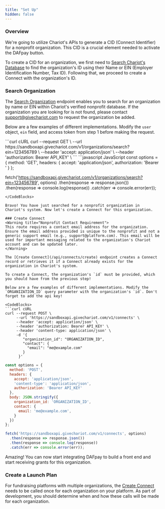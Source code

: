 ```yaml
---
title: "Set Up"
hidden: false
---
```


### Overview
We're going to utilize Chariot's APIs to generate a CID (Connect Identifier) for a nonprofit organization. This CID is a crucial element needed to activate the DAFpay button.

To create a CID for an organization, we first need to [Search Chariot's Database](/api/organizations/search) to find the organization's ID using their Name or EIN (Employer Identification Number, Tax ID).
Following that, we proceed to create a Connect with the organization's ID.

### Search Organization

The [Search Organization](/api/organizations/search) endpoint enables you to search for an organization by name or EIN within Chariot's verified nonprofit database.
If the organization you are looking for is not found, please contact support@givechariot.com to request the organization be added.

Below are a few examples of different implementations. Modify the `user` object,  `ein` field, and access token from step 1 before making the request.

<CodeBlocks>
```curl cURL
curl --request GET \
     --url https://sandboxapi.givechariot.com/v1/organizations/search?ein=123456789 \
     --header 'accept: application/json' \
     --header 'authorization: Bearer API_KEY' \
```
```javascript JavaScript
const options = {
  method: 'GET',
  headers: {
    accept: 'application/json',
    authorization: 'Bearer <API_KEY>'
  }
};

fetch('https://sandboxapi.givechariot.com/v1/organizations/search?ein=123456789', options)
  .then(response => response.json())
  .then(response => console.log(response))
  .catch(err => console.error(err));
```
</CodeBlocks>

Bravo! You have just searched for a nonprofit organization in Chariot's system. Now let's create a Connect for this organization.

### Create Connect
<Warning title="Nonprofit Contact Requirement">
This route requires a contact email address for the organization. Ensure the email address provided is unique to the nonprofit and not a generic support email (e.g., support@platform.com). This email will be used for important messaging related to the organization's Chariot account and can be updated later.
</Warning>

The [Create Connect](/api/connects/create) endpoint creates a Connect record or retrieves it if a Connect already exists for the organization in Chariot's system.

To create a Connect, the organization's `id` must be provided, which you should have from the previous step!

Below are a few examples of different implementations. Modify the `ORGANIZATION_ID` query parameter with the organization's `id`. Don't forget to add the api key!

<CodeBlocks>
```curl cURL
curl --request POST \
     --url 'https://sandboxapi.givechariot.com/v1/connects' \
     --header 'accept: application/json' \
     --header 'authorization: Bearer API_KEY' \
     --header 'content-type: application/json' \
     -d '{
        "organization_id": "ORGANIZATION_ID",
        "contact": {
          "email": "me@example.com"
        }
      }'
```
```javascript JavaScript
const options = {
  method: 'POST',
  headers: {
    accept: 'application/json',
    'content-type': 'application/json',
    authorization: 'Bearer API_KEY'
  },
  body: JSON.stringify({
    organization_id: 'ORGANIZATION_ID',
    contact: {
      email: 'me@example.com',
    }
  })
};

fetch('https://sandboxapi.givechariot.com/v1/connects', options)
  .then(response => response.json())
  .then(response => console.log(response))
  .catch(err => console.error(err));
```
</CodeBlocks>

Amazing! You can now start integrating DAFpay to build a front end and start receiving grants for this organization.

### Create a Launch Plan
For fundraising platforms with multiple organizations, the [Create Connect](/api/connects/create) needs to be called once for each organization on your platform.
As part of development, you should determine when and how these calls will be made for each organization.
